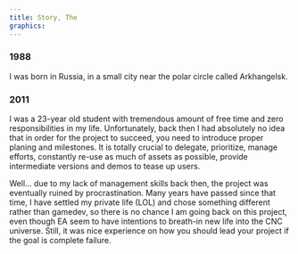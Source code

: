```yaml
---
title: Story, The
graphics:
---
```



<Container>
<Effect name="fade-slide-right">

### 1988

I was born in Russia, in a small city near the polar circle called Arkhangelsk.

</Effect>
<Effect name="fade-slide-left" timeout={300}>

### 2011

I was a 23-year old student with tremendous amount of free time and zero responsibilities in my life. Unfortunately, back then I had absolutely no idea that in order for the project to succeed, you need to introduce proper planing and milestones. It is totally crucial to delegate, prioritize, manage efforts, constantly re-use as much of assets as possible, provide intermediate versions and demos to tease up users.

Well... due to my lack of management skills back then, the project was eventually ruined by procrastination. Many years have passed since that time, I have settled my private life (LOL) and chose something different rather than gamedev, so there is no chance I am going back on this project, even though EA seem to have intentions to breath-in new life into the CNC universe. Still, it was nice experience on how you should lead your project if the goal is complete failure.

</Effect>
</Container>
<br />
<br />
